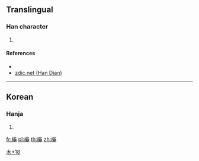 ==Translingual==

===Han character===
{{Han char|rn=75|rad=木|as=18|sn=22|four=|canj=DHBS,DNXU}}

# {{vern|pagoda tree}} {{gloss|''[[Styphnolobium japonicum]]''}}

====References====
* {{Han ref|kx=0562.101|dj=0950.330|hdz=21323.151|uh=6AF7|ud=27383}}
*[http://www.zdic.net/z/1c/js/6AF7.htm zdic.net (Han Dian)]

----

==Korean==

===Hanja===
{{ko-hanja|hangeul=[[귀]]|eumhun=|rv=gwi|mr=kwi|y=kwi}}

# {{defn|lang=ko|sort=木18}}

[[Category:Korean-only CJKV Characters|木+18]]

[[fr:櫷]]
[[pl:櫷]]
[[th:櫷]]
[[zh:櫷]]